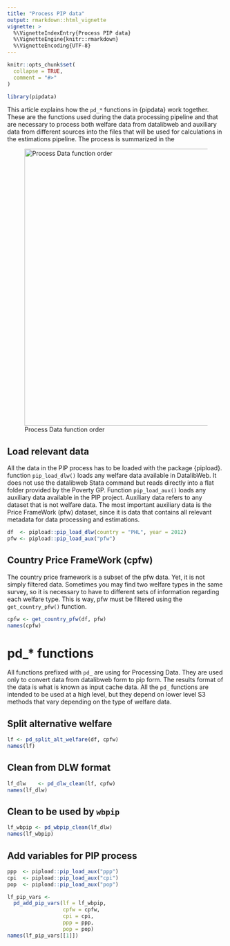 ```yaml
---
title: "Process PIP data"
output: rmarkdown::html_vignette
vignette: >
  %\VignetteIndexEntry{Process PIP data}
  %\VignetteEngine{knitr::rmarkdown}
  %\VignetteEncoding{UTF-8}
---
```


```r
knitr::opts_chunk$set(
  collapse = TRUE,
  comment = "#>"
)
```

```r
library(pipdata)
```

This article explains how the `pd_*` functions in {pipdata} work together. These
are the functions used during the data processing pipeline and that are
necessary to process both welfare data from datalibweb and auxiliary data from
different sources into the files that will be used for calculations in the
estimations pipeline. The process is summarized in the

![Process Data function order](images/pd_functions.png){#pd-flow width="640"}

## Load relevant data

All the data in the PIP process has to be loaded with the package {pipload}.
function `pip_load_dlw()` loads any welfare data available in DatalibWeb. It
does not use the datalibweb Stata command but reads directly into a flat folder
provided by the Poverty GP. Function `pip_load_aux()` loads any auxiliary data
available in the PIP project. Auxiliary data refers to any dataset that is not
welfare data. The most important auxiliary data is the Price FrameWork (pfw)
dataset, since it is data that contains all relevant metadata for data
processing and estimations.

```r
df  <- pipload::pip_load_dlw(country = "PHL", year = 2012)
pfw <- pipload::pip_load_aux("pfw")
```

## Country Price FrameWork (cpfw)

The country price framework is a subset of the pfw data. Yet, it is not simply
filtered data. Sometimes you may find two welfare types in the same survey, so
it is necessary to have to different sets of information regarding each welfare
type. This is way, pfw must be filtered using the `get_country_pfw()` function.

```r
cpfw <- get_country_pfw(df, pfw)
names(cpfw)
```

# pd\_\* functions

All functions prefixed with `pd_` are using for Processing Data. They are used
only to convert data from datalibweb form to pip form. The results format of the
data is what is known as input cache data. All the `pd_` functions are intended
to be used at a high level, but they depend on lower level S3 methods that vary
depending on the type of welfare data.

## Split alternative welfare

```r
lf <- pd_split_alt_welfare(df, cpfw)
names(lf)
```

## Clean from DLW format

```r
lf_dlw    <- pd_dlw_clean(lf, cpfw)
names(lf_dlw)
```

## Clean to be used by `wbpip`

```r
lf_wbpip <- pd_wbpip_clean(lf_dlw)
names(lf_wbpip)
```

## Add variables for PIP process

```r
ppp  <- pipload::pip_load_aux("ppp")
cpi  <- pipload::pip_load_aux("cpi")
pop  <- pipload::pip_load_aux("pop")

lf_pip_vars <- 
  pd_add_pip_vars(lf = lf_wbpip, 
                  cpfw = cpfw, 
                  cpi = cpi, 
                  ppp = ppp, 
                  pop = pop)
names(lf_pip_vars[[1]])
```
